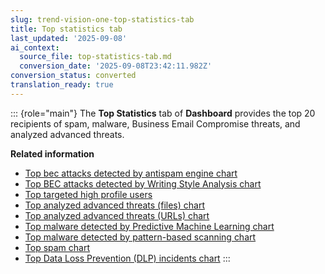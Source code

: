 ```yaml
---
slug: trend-vision-one-top-statistics-tab
title: Top statistics tab
last_updated: '2025-09-08'
ai_context:
  source_file: top-statistics-tab.md
  conversion_date: '2025-09-08T23:42:11.982Z'
conversion_status: converted
translation_ready: true
---
```


::: {role="main"}
The **Top Statistics** tab of **Dashboard** provides the top 20 recipients of spam, malware, Business Email Compromise threats, and analyzed advanced threats.

**Related information**

- [Top bec attacks detected by antispam engine chart](top-bec-antispam-chart.mdx)
- [Top BEC attacks detected by Writing Style Analysis chart](top-bec-analysis-chart.mdx)
- [Top targeted high profile users](top-targeted-high-profile-users.mdx)
- [Top analyzed advanced threats (files) chart](top-analyzed-atp-chart.mdx)
- [Top analyzed advanced threats (URLs) chart](top-analyzed-urls-chart.mdx)
- [Top malware detected by Predictive Machine Learning chart](top-malware-pml-chart.mdx)
- [Top malware detected by pattern-based scanning chart](top-malware-chart.mdx)
- [Top spam chart](top-spam-chart.mdx)
- [Top Data Loss Prevention (DLP) incidents chart](top-dlp-incidents-chart.mdx)
:::
